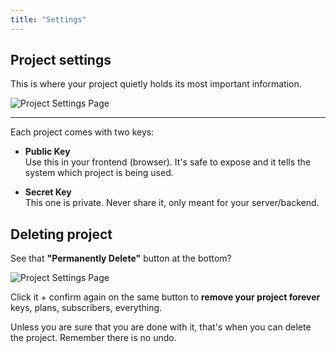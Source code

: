```yaml
---
title: "Settings"
---
```


## Project settings

This is where your project quietly holds its most important information.

![Project Settings Page](/imgs/settings-page.PNG)

---

Each project comes with two keys:

- **Public Key**  
  Use this in your frontend (browser). It's safe to expose and it tells the system which project is being used.

- **Secret Key**  
  This one is private. Never share it, only meant for your server/backend.

## Deleting project

See that **"Permanently Delete"** button at the bottom?

![Project Settings Page](/imgs/delete-project-btn.PNG)

Click it + confirm again on the same button to **remove your project forever** keys, plans, subscribers, everything. 

<Warning> 
  Unless you are sure that you are done with it, that's when you can delete the project. 
  Remember there is no undo.
</Warning>
